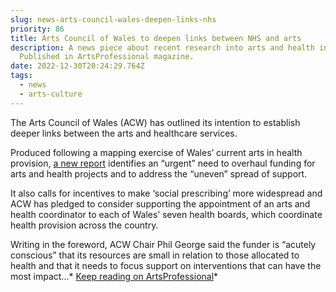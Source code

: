 ```yaml
---
slug: news-arts-council-wales-deepen-links-nhs
priority: 86
title: Arts Council of Wales to deepen links between NHS and arts
description: A news piece about recent research into arts and health in Wales.
  Published in ArtsProfessional magazine.
date: 2022-12-30T20:24:29.764Z
tags:
  - news
  - arts-culture
---
```

The Arts Council of Wales (ACW) has outlined its intention to establish deeper links between the arts and healthcare services.

Produced following a mapping exercise of Wales’ current arts in health provision, [a new report](http://www.arts.wales/140333) identifies an “urgent” need to overhaul funding for arts and health projects and to address the “uneven” spread of support.

It also calls for incentives to make ‘social prescribing’ more widespread and ACW has pledged to consider supporting the appointment of an arts and health coordinator to each of Wales’ seven health boards, which coordinate health provision across the country.

Writing in the foreword, ACW Chair Phil George said the funder is “acutely conscious” that its resources are small in relation to those allocated to health and that it needs to focus support on interventions that can have the most impact...* [Keep reading on ArtsProfessional](https://www.artsprofessional.co.uk/news/arts-council-wales-deepen-links-between-nhs-and-arts)*